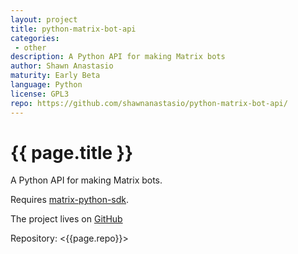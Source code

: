```yaml
---
layout: project
title: python-matrix-bot-api
categories: 
 - other
description: A Python API for making Matrix bots
author: Shawn Anastasio
maturity: Early Beta
language: Python
license: GPL3
repo: https://github.com/shawnanastasio/python-matrix-bot-api/
---
```


# {{ page.title }}
A Python API for making Matrix bots.

Requires [matrix-python-sdk](https://github.com/matrix-org/matrix-python-sdk).

The project lives on [GitHub](https://github.com/shawnanastasio/python-matrix-bot-api/)

Repository: <{{page.repo}}>
